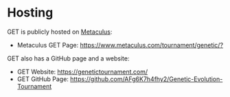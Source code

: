 # Hosting

GET is publicly hosted on [Metaculus](https://www.metaculus.com/questions/):

* Metaculus GET Page: <https://www.metaculus.com/tournament/genetic/?>

GET also has a GitHub page and a website:

* GET Website: <https://genetictournament.com/>
* GET GitHub Page: <https://github.com/AFg6K7h4fhy2/Genetic-Evolution-Tournament>
